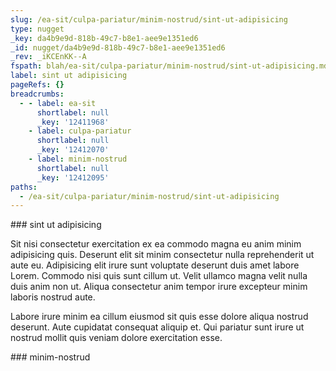 ```yaml
---
slug: /ea-sit/culpa-pariatur/minim-nostrud/sint-ut-adipisicing
type: nugget
_key: da4b9e9d-818b-49c7-b8e1-aee9e1351ed6
_id: nugget/da4b9e9d-818b-49c7-b8e1-aee9e1351ed6
_rev: _iKCEnKK--A
fspath: blah/ea-sit/culpa-pariatur/minim-nostrud/sint-ut-adipisicing.md
label: sint ut adipisicing
pageRefs: {}
breadcrumbs:
  - - label: ea-sit
      shortlabel: null
      _key: '12411968'
    - label: culpa-pariatur
      shortlabel: null
      _key: '12412070'
    - label: minim-nostrud
      shortlabel: null
      _key: '12412095'
paths:
  - /ea-sit/culpa-pariatur/minim-nostrud/sint-ut-adipisicing
---
```


<NuggetArea>
<Nugget slug="/ea-sit/culpa-pariatur/minim-nostrud/sint-ut-adipisicing" type="nugget" _key="da4b9e9d-818b-49c7-b8e1-aee9e1351ed6" _id="nugget/da4b9e9d-818b-49c7-b8e1-aee9e1351ed6" _rev="_iKCEnKK--A" fspath="blah/ea-sit/culpa-pariatur/minim-nostrud/sint-ut-adipisicing.md" label="sint ut adipisicing" paths="/ea-sit/culpa-pariatur/minim-nostrud/sint-ut-adipisicing">
<NuggetBody>
### sint ut adipisicing

Sit nisi consectetur exercitation ex ea commodo magna eu anim minim adipisicing quis. Deserunt elit sit minim consectetur nulla reprehenderit ut aute eu. Adipisicing elit irure sunt voluptate deserunt duis amet labore Lorem. Commodo nisi quis sunt cillum ut. Velit ullamco magna velit nulla duis anim non ut. Aliqua consectetur anim tempor irure excepteur minim laboris nostrud aute.

Labore irure minim ea cillum eiusmod sit quis esse dolore aliqua nostrud deserunt. Aute cupidatat consequat aliquip et. Qui pariatur sunt irure ut nostrud mollit quis veniam dolore exercitation esse.

</NuggetBody>
<Breadcrumbs>
<Crumbs>
<Crumb _key="12411968" label="ea-sit" /><Crumb _key="12412070" label="culpa-pariatur" /><Crumb _key="12412095" label="minim-nostrud" />
</Crumbs>
</Breadcrumbs>
</Nugget>

<NuggetsInbound>
</NuggetsInbound>
<NuggetsOutbound>
</NuggetsOutbound>
</NuggetArea>
<PassagesInbound>
<Passage direction="inbound" type="passage" _key="12412095" _id="passage/12412095" _rev="_iKCEnKK--_" label="minim-nostrud" passage="minim-nostrud" fspath="blah/ea-sit/culpa-pariatur/minim-nostrud" paths="/ea-sit/culpa-pariatur/minim-nostrud" slug="/ea-sit/culpa-pariatur/minim-nostrud">
<NuggetBody>
### minim-nostrud

</NuggetBody>
<Breadcrumbs>
<Crumbs>
<Crumb _key="12411968" label="ea-sit" /><Crumb _key="12412070" label="culpa-pariatur" />
</Crumbs>
</Breadcrumbs>
</Passage>

</PassagesInbound>
<PassagesOutbound>
</PassagesOutbound>
